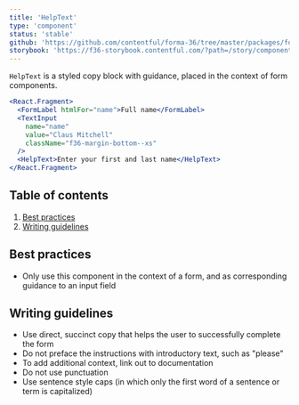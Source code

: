 ```yaml
---
title: 'HelpText'
type: 'component'
status: 'stable'
github: 'https://github.com/contentful/forma-36/tree/master/packages/forma-36-react-components/src/components/HelpText'
storybook: 'https://f36-storybook.contentful.com/?path=/story/components-helptext--default'
---
```


`HelpText` is a styled copy block with guidance, placed in the context of form components.

```jsx
<React.Fragment>
  <FormLabel htmlFor="name">Full name</FormLabel>
  <TextInput
    name="name"
    value="Claus Mitchell"
    className="f36-margin-bottom--xs"
  />
  <HelpText>Enter your first and last name</HelpText>
</React.Fragment>
```

## Table of contents

1. [Best practices](#best-practices)
2. [Writing guidelines](#writing-guidelines)

## Best practices <a name="best-practices" />

- Only use this component in the context of a form, and as corresponding guidance to an input field

## Writing guidelines <a name="writing-guidelines" />

- Use direct, succinct copy that helps the user to successfully complete the form
- Do not preface the instructions with introductory text, such as "please"
- To add additional context, link out to documentation
- Do not use punctuation
- Use sentence style caps (in which only the first word of a sentence or term is capitalized)
